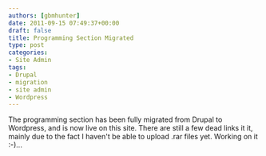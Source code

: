 ```yaml
---
authors: [gbmhunter]
date: 2011-09-15 07:49:37+00:00
draft: false
title: Programming Section Migrated
type: post
categories:
- Site Admin
tags:
- Drupal
- migration
- site admin
- Wordpress
---
```



The programming section has been fully migrated from Drupal to Wordpress, and is now live on this site. There are still a few dead links it it, mainly due to the fact I haven't be able to upload .rar files yet. Working on it :-)...
